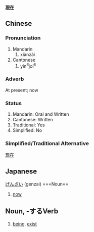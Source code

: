 '''[[現]][[在]]'''

==Chinese==

===Pronunciation===
#Mandarin
##xiànzài
#Cantonese
##yin<sup>6</sup>joi<sup>6</sup>

===Adverb===
At present; now

===Status===
#Mandarin: Oral and Written
#Cantonese: Written
#Traditional: Yes
#Simplified: No

===Simplified/Traditional Alternative===
[[现在]]

==Japanese==
[[げんざい]] (genzai)
===Noun==
#[[now]]
==Noun, -するVerb==
#[[being]], [[exist]]